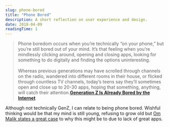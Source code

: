 ```yaml
---
slug: phone-bored
title: "Phone Bored"
description: A short reflection on user experience and design.
date: 2018-04-09
readingTime: 1
---
```


>Phone boredom occurs when you’re technically “on your phone,” but you’re still bored out of your mind. It’s that feeling when you’re mindlessly clicking around, opening and closing apps, looking for something to do digitally and finding the options uninteresting.<br /><br />Whereas previous generations may have scrolled through channels on the radio, wandered into different rooms in their house, or flicked through countless TV channels, today’s teens say they’ll sometimes open and close up to 20-30 apps, hoping that something, anything, will catch their attention.**<a href="https://www.thedailybeast.com/generation-z-is-already-bored-by-the-internet">Generation Z Is Already Bored by the Internet</a>**

Although not technically GenZ, I can relate to being phone bored. Wishful thinking would be that my mind is still young, refusing to grow old but <a href="https://om.co/2018/04/04/phone-bored/">Om Malik states a great case</a> to why this might be to due to lack of great apps.